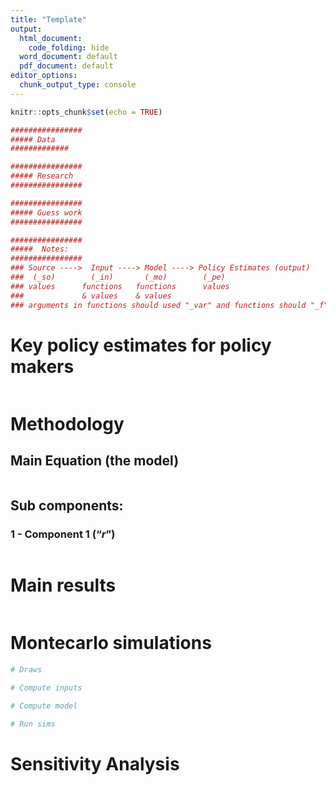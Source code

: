 ```yaml
---
title: "Template"
output:
  html_document:
    code_folding: hide
  word_document: default
  pdf_document: default
editor_options:
  chunk_output_type: console
---
```

\def\blue{\color{blue}}


```r
knitr::opts_chunk$set(echo = TRUE)
```

```r
################ 
##### Data  
#############

################ 
##### Research
################ 

################ 
##### Guess work   
################ 

################ 
#####  Notes:
################ 
### Source ---->  Input ----> Model ----> Policy Estimates (output)
###  (_so)        (_in)       (_mo)        (_pe)
### values      functions   functions      values
###             & values    & values 
### arguments in functions should used "_var" and functions should "_f"


```


# Key policy estimates for policy makers  

```r

```

# Methodology

## Main Equation (the model)

\begin{equation}
y = f(x)
\label{eq:1}
\tag{1}
\end{equation}

```r

```


## Sub components:

### 1 - Component 1 ("$r$")

```r

```
# Main results
```r

```


# Montecarlo simulations  
```r
# Draws

# Compute inputs

# Compute model

# Run sims

```

# Sensitivity Analysis  

